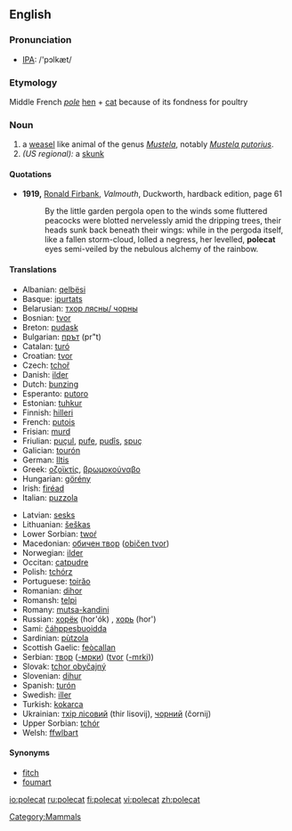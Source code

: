 ==English==
=== Pronunciation ===
*[[w:IPA|IPA]]: /'pɔlkæt/
===Etymology===
Middle French ''[[pole]]'' [[hen]] + [[cat]] because of its fondness for poultry
===Noun===
{{wikipedia}}
{{en-noun}}
#a [[weasel]] like animal of the genus ''[[Mustela]]'', notably ''[[Mustela putorius]]''.
#''(US regional):'' a [[skunk]]

====Quotations====
*'''1919,''' [[w:Ronald Firbank|Ronald Firbank]], ''Valmouth'', Duckworth, hardback edition, page 61
*: By the little garden pergola open to the winds some fluttered peacocks were blotted nervelessly amid the dripping trees, their heads sunk back beneath their wings: while in the pergoda itself, like a fallen storm-cloud, lolled a negress, her levelled, '''polecat''' eyes semi-veiled by the nebulous alchemy of the rainbow.

====Translations====
{{top}}
*Albanian: [[qelbësi]]
*Basque: [[ipurtats]]
*Belarusian: [[тхор лясны/ чорны]]
*Bosnian: [[tvor]] {{m}}
*Breton: [[pudask]]
*Bulgarian: [[прът]] (pr"t)
*Catalan: [[turó]]
*Croatian: [[tvor]]
*Czech: [[tchoř]]
*Danish: [[ilder]]
*Dutch: [[bunzing]] {{m}}
*Esperanto: [[putoro]]
*Estonian: [[tuhkur]]
*Finnish: [[hilleri]]
*French: [[putois]] {{m}}
*Frisian: [[murd]]
*Friulian: [[puçul]], [[pufe]], [[pudîs]], [[spuç]]
*Galician: [[tourón]]
*German: [[Iltis]] {{m}}
*Greek: [[οζοϊκτίς]], [[βρωμοκούναβο]]
*Hungarian: [[görény]]
*Irish: [[firéad]]
*Italian: [[puzzola]] {{f}}
{{mid}}
*Latvian: [[sesks]]
*Lithuanian: [[šeškas]]
*Lower Sorbian: [[twoŕ]]
*Macedonian: [[обичен твор]] ([[običen tvor]])
*Norwegian: [[ilder]]
*Occitan: [[catpudre]]
*Polish: [[tchórz]]
*Portuguese: [[toirăo]]
*Romanian: [[dihor]]
*Romansh: [[telpi]]
*Romany: [[mutsa-kandini]] {{f}}
*Russian: [[хорёк]] (hor'ók) {{m}}, [[хорь]] (hor') {{m}}
*Sami: [[čáhppesbuoidda]]
*Sardinian: [[pùtzola]]
*Scottish Gaelic: [[feòcallan]]
*Serbian: [[твор]] ([[-мрки]]) ([[tvor]] ([[-mrki]]))
*Slovak: [[tchor obyčajný]]
*Slovenian: [[dihur]] {{m}}
*Spanish: [[turón]] {{m}}
*Swedish: [[iller]]
*Turkish: [[kokarca]]
*Ukrainian: [[тхiр лiсовий]] (thir lisovij), [[чорний]] (čornij)
*Upper Sorbian: [[tchór]]
*Welsh: [[ffwlbart]]
{{bottom}}

====Synonyms====
* [[fitch]]
* [[foumart]]

[[Category:Mammals]]

[[io:polecat]]
[[ru:polecat]]
[[fi:polecat]]
[[vi:polecat]]
[[zh:polecat]]